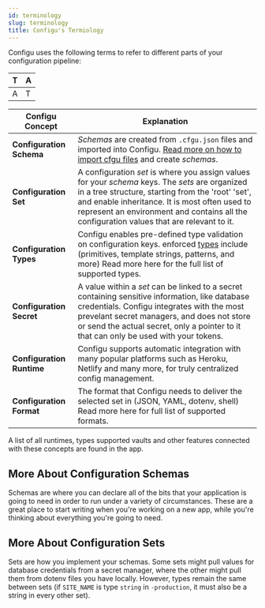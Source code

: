 ```yaml
---
id: terminology
slug: terminology
title: Configu's Termiology
---
```


Configu uses the following terms to refer to different parts of your configuration pipeline:

| T | A |
| - | - |
| A | T |


| Configu Concept           | Explanation |
|-------------------------- |---------------------------------------------------------------------------------------------------------------------------------------------------------------------------------------------------------------------------------------------------------------------------------------------------- |
| **Configuration Schema**  | _Schemas_ are created from `.cfgu.json` files and imported into Configu. [Read more on how to import cfgu files](/docs/schemas) and create _schemas_.                                                                                                                                               |
| **Configuration Set**     | A configuration *set* is where you assign values for your _schema_ keys. The _sets_ are organized in a tree structure, starting from the 'root' 'set', and enable inheritance. It is most often used to represent an environment and contains all the configuration values that are relevant to it. |
| **Configuration Types**   | Configu enables pre-defined type validation on configuration keys. enforced [types](/docs/types) include (primitives, template strings, patterns, and more) Read more here for the full list of supported types.                                                                                    |
| **Configuration Secret**  | A value within a _set_ can be linked to a secret containing sensitive information, like database credentials. Configu integrates with the most prevelant secret managers, and does not store or send the actual secret, only a pointer to it that can only be used with your tokens.                |
| **Configuration Runtime** | Configu supports automatic integration with many popular platforms such as Heroku, Netlify and many more, for truly centralized config management.                                                                                                                                                  |
| **Configuration Format**  | The format that Configu needs to deliver the selected set in (JSON, YAML, dotenv, shell) Read more here for full list of supported formats.                                                                                                                                                         |

A list of all runtimes, types supported vaults and other features connected with these concepts are found in the app. 

## More About Configuration Schemas

Schemas are where you can declare all of the bits that your application is going to need in order to run 
under a variety of circumstances. These are a great place to start writing when you're working on a new 
app, while you're thinking about everything you're going to need.

## More About Configuration Sets

Sets are how you implement your schemas. Some sets might pull values for database credentials from a
secret manager, where the other might pull them from dotenv files you have locally. However, types remain the
same between sets (if `SITE_NAME` is type `string` in `-production`, it must also be a string in every
other set).